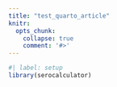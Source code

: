 ```yaml
---
title: "test_quarto_article"
knitr:
  opts_chunk:
    collapse: true
    comment: '#>'
---
```


```r
#| label: setup
library(serocalculator)
```

